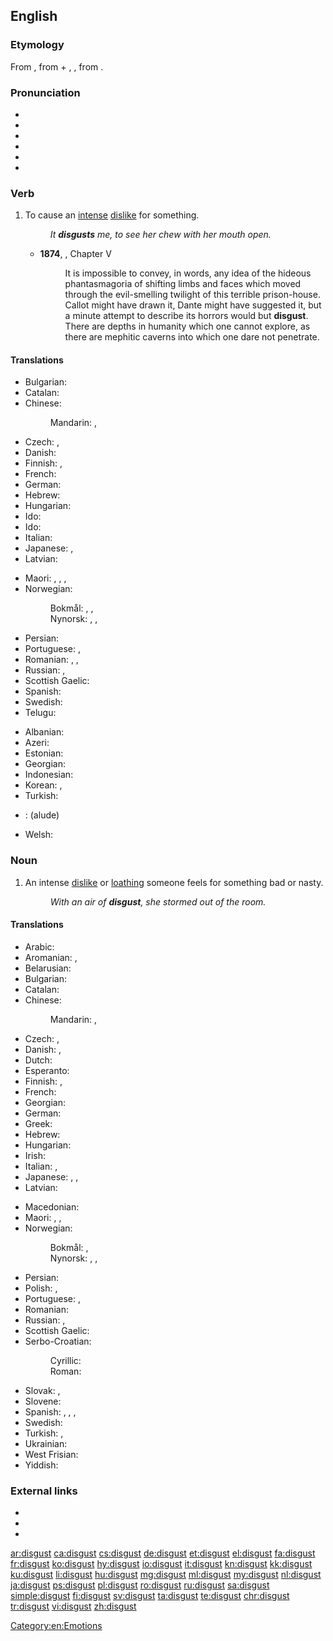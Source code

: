 ==English==

===Etymology===
From {{etyl|fro|en}} {{term|lang=fro|desgouster||to put off one's appetite}}, from {{term|lang=fro|des-||dis-}} + {{term|lang=fro|gouster}}, {{term|lang=fro|goster||to taste}}, from {{etyl|la|en}} {{term|lang=la|gustus||a tasting}}.

===Pronunciation===
* {{enPR|dĭs-kŭst'}}
* {{IPA|/dɪsˈɡʌst/|/dɪsˈkʌst/|lang=en}}
* {{audio|En-us-disgust.ogg|Audio (US)|lang=en}}
* {{rhymes|ʌst|lang=en}}
* {{hyphenation|dis|gust|lang=en}}
* {{homophones|lang=en|discussed}}

===Verb===
{{en-verb}}

# To cause an [[intense]] [[dislike]] for something.
#: ''It '''disgusts''' me, to see her chew with her mouth open.''
#* '''1874''', {{w|Marcus Clarke}}, {{w|For the Term of His Natural Life}} Chapter V
#*: It is impossible to convey, in words, any idea of the hideous phantasmagoria of shifting limbs and faces which moved through the evil-smelling twilight of this terrible prison-house. Callot might have drawn it, Dante might have suggested it, but a minute attempt to describe its horrors would but '''disgust'''. There are depths in humanity which one cannot explore, as there are mephitic caverns into which one dare not penetrate.

====Translations====
{{trans-top|to cause an intense dislike for something}}
* Bulgarian: {{t+|bg|отвращавам}}
* Catalan: {{t|ca|fer fàstic}}
* Chinese:
*: Mandarin: {{t|cmn|憎惡|alt=使憎惡}}, {{t+|cmn|憎恶|tr=shǐ zēngwù|alt=使憎恶}}
* Czech: {{t|cs|zhnusit}}, {{t+|cs|znechutit}}
* Danish: {{t|da|fremkalde}} {{t|da|væmmelse}}
* Finnish: {{t|fi|iljettää}}, {{t|fi|inhottaa}}
* French: {{t+|fr|dégoûter}}
* German: {{t|de|ekeln}}
* Hebrew: {{t|he|הגעיל|tr=hig'íl}}
* Hungarian: {{t+|hu|undorít}}
* Ido: {{t+|io|nauzeigar}}
* Ido: {{t+|io|nauzeigar}}
* Italian: {{t|it|disgustare}}
* Japanese: {{t|ja|嫌気がさす|tr=iyake ga sasu|sc=Jpan}}, {{t|ja|ムカつく|tr=mukatsuku|sc=Jpan}}
* Latvian: {{t|lv|riebties}}
{{trans-mid}}
* Maori: {{t|mi|whakaanuanu}}, {{t|mi|whakarikarika}}, {{t|mi|whakahouhou}}, {{t|mi|whakarihariha}}
* Norwegian:
*: Bokmål: {{t|no|gi avsky}}, {{t|no|gi vemmelse}}, {{t|nb|få til å vemmes}}
*: Nynorsk: {{t|nn|gje avsky}}, {{t|nn|få til å vemjast}}, {{t|nn|få til å vemmast}}
* Persian: {{t+|fa|بیزار کردن|tr=bizâr kardan}}
* Portuguese: {{t+|pt|enojar}}, {{t+|pt|repugnar}}
* Romanian: {{t|ro|dezgusta}}, {{t|ro|îngrețoșa}}, {{t+|ro|scârbi}}
* Russian: {{t|ru|[[вызыва́ть]] [[отвраще́ние]]|impf}}, {{t|ru|[[вы́звать]] [[отвраще́ние]]|pf}}
* Scottish Gaelic: {{t|gd|sgreamhaich}}
* Spanish: {{t|es|repugnar}}
* Swedish: {{t+|sv|äckla}}
* Telugu: {{t|te|రోత కలిగించు|tr=rOta kaligiMchu|sc=Telu}}
{{trans-bottom}}

{{checktrans-top}}
* Albanian: {{t-check|sq|krupë}}
* Azeri: {{t-check|az|nifrәt}}
* Estonian: {{t-check|et|vastikustunne}}
* Georgian: {{t-check|ka|ზიზღი|sc=Geor}}
* Indonesian: {{t+check|id|kejijikan}}
* Korean: {{t+check|ko|싫증|sc=Kore}}, {{t+check|ko|혐오|sc=Kore}}
* Turkish: {{t-check|tr|bikkinlik}}
* {{ttbc|ug}}: (alude)
* Welsh: {{t-check|cy|diflasrwydd}}
{{trans-bottom}}

===Noun===
{{wikipedia}}
{{en-noun|-}}

# An intense [[dislike]] or [[loathing]] someone feels for something bad or nasty.
#: ''With an air of '''disgust''', she stormed out of the room.''

====Translations====
{{trans-top|an intense dislike or repugnance}}
* Arabic: {{t|ar|إِشْمِئْزَاز|m}}
* Aromanian: {{t|rup|lãilji|f}}, {{t|rup|agnos}}
* Belarusian: {{t|be|агіда|f|tr=ahída|sc=Cyrl}}
* Bulgarian: {{t+|bg|отвращение|n|tr=otvrašténie}}
* Catalan: {{t|ca|fàstic}}
* Chinese:
*: Mandarin: {{t+|cmn|厭惡|sc=Hani}}, {{t+|cmn|厌恶|tr=yànwù|sc=Hani}}
* Czech: {{t|cs|hnus|m}}, {{t|cs|odpor|m}}
* Danish: {{t+|da|afsky|c}}, {{t|da|væmmelse|c}}
* Dutch: {{t+|nl|afschuw|m}}
* Esperanto: {{t|eo|naŭzo}}
* Finnish: {{t+|fi|inho}}, {{t|fi|vastenmielisyys}}
* French: {{t+|fr|dégoût|m}}
* Georgian: {{t|ka|ზიზღი|sc=Geor}}
* German: {{t+|de|Ekel|m}}
* Greek: {{t+|el|αηδία|f}}
* Hebrew: {{t|he|גועל|m|tr=go'al|sc=Hebr}}
* Hungarian: {{t+|hu|undor}}
* Irish: {{t|ga|déistin|f}}
* Italian: {{t|it|disgusto|m}}, {{t+|it|schifo|m}}
* Japanese: {{t|ja|嫌気|tr=いやけ, iyake|sc=Jpan}}, {{t|ja|嫌悪|tr=けんお, ken'o|sc=Jpan}}, {{t+|ja|嫌い|tr=きらい, kirai|sc=Jpan}}
* Latvian: {{t|lv|riebums|m}}
{{trans-mid}}
* Macedonian: {{t|mk|одвратност|f|tr=odvratnost|sc=Cyrl}}
* Maori: {{t|mi|maninohea}}, {{t|mi|whakapairuaki}}, {{t|mi|whakarikarika}}
* Norwegian:
*: Bokmål: {{t+|no|avsky|m}}, {{t|no|vemmelse|m}}
*: Nynorsk: {{t|nn|avsky}}, {{t|nn|vemjing|f}}, {{t|nn|vemming|f}}
* Persian: {{t+|fa|بیزاری|tr=bizâri|sc=fa-Arab}}
* Polish: {{t+|pl|odraza|f}}, {{t+|pl|wstręt|m}}
* Portuguese: {{t+|pt|repugnância|f}}, {{t+|pt|nojo|m}}
* Romanian: {{t+|ro|dezgust}}
* Russian: {{t+|ru|отвраще́ние|n}}, {{t+|ru|омерзе́ние|n}}
* Scottish Gaelic: {{t|gd|gràin|f}}
* Serbo-Croatian:
*: Cyrillic: {{t|sh|гађење|n|sc=Cyrl}}
*: Roman: {{t|sh|gađenje|n}}
* Slovak: {{t|sk|odpor|m}}, {{t|sk|hnus|m}}
* Slovene: {{t|sl|gnus|m}}
* Spanish: {{t+|es|repugnancia|f}}, {{t+|es|asco|m}}, {{t|es|desazón|f}}, {{t|es|repulsa|f}}
* Swedish: {{t+|sv|äckel}}
* Turkish: {{t+|tr|iğrenme}}, {{t+|tr|iğrenti}}
* Ukrainian: {{t|uk|відраза|f|tr=vidráza|sc=Cyrl}}
* West Frisian: {{t|fy|mier}}
* Yiddish: {{t|yi|עקל|m|tr=ekl|sc=Hebr}}
{{trans-bottom}}

===External links===
* {{R:Webster 1913}}
* {{R:Century 1911}}
* {{R:OneLook}}

[[Category:en:Emotions]]

[[ar:disgust]]
[[ca:disgust]]
[[cs:disgust]]
[[de:disgust]]
[[et:disgust]]
[[el:disgust]]
[[fa:disgust]]
[[fr:disgust]]
[[ko:disgust]]
[[hy:disgust]]
[[io:disgust]]
[[it:disgust]]
[[kn:disgust]]
[[kk:disgust]]
[[ku:disgust]]
[[li:disgust]]
[[hu:disgust]]
[[mg:disgust]]
[[ml:disgust]]
[[my:disgust]]
[[nl:disgust]]
[[ja:disgust]]
[[ps:disgust]]
[[pl:disgust]]
[[ro:disgust]]
[[ru:disgust]]
[[sa:disgust]]
[[simple:disgust]]
[[fi:disgust]]
[[sv:disgust]]
[[ta:disgust]]
[[te:disgust]]
[[chr:disgust]]
[[tr:disgust]]
[[vi:disgust]]
[[zh:disgust]]